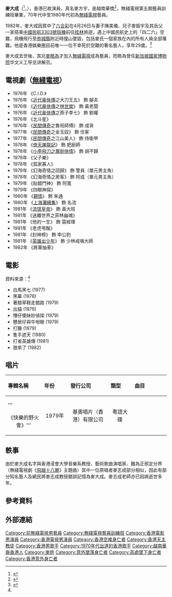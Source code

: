 {{藝人
| 姓名 = 麥大成
| 類型 = 男藝人
| 圖片 = 
| 本名 = 麥方宇
| 羅馬拼音 = Mak Dai Shing
| 英文名 = 
| 綽號 = 
| 別名 = 
| 國籍 = {{BHKG}}
| 出生日期 = 1953年3月6日
| 出生地點 = {{BHKG}}
| 逝世日期 = {{death _date_and _age|1982|4|26|1953|3|6}}<ref>{{cite web|url=https://mmis.hkpl.gov.hk/coverpage/-/coverpage/view?_coverpage_WAR_mmisportalportlet_actual_q=%28%20verbatim_dc.collection%3A%28%22Old%5C%20HK%5C%20Newspapers%22%29%20%29%20AND+%28%20%28%20allTermsMandatory%3A%28true%29%20OR+all_dc.title%3A%28%E9%BA%A5%E5%A4%A7%E6%88%90%29%20OR+all_dc.creator%3A%28%E9%BA%A5%E5%A4%A7%E6%88%90%29%20OR+all_dc.contributor%3A%28%E9%BA%A5%E5%A4%A7%E6%88%90%29%20OR+all_dc.subject%3A%28%E9%BA%A5%E5%A4%A7%E6%88%90%29%20OR+fulltext%3A%28%E9%BA%A5%E5%A4%A7%E6%88%90%29%20OR+all_dc.description%3A%28%E9%BA%A5%E5%A4%A7%E6%88%90%29%20%29%20%29&_coverpage_WAR_mmisportalportlet_sort_field=score&_coverpage_WAR_mmisportalportlet_hsf=%E9%BA%A5%E5%A4%A7%E6%88%90&p_r_p_-1078056564_c=QF757YsWv5%2FH7zGe%2FKF%2BFNLBe%2B4jcSK1&_coverpage_WAR_mmisportalportlet_o=11&_coverpage_WAR_mmisportalportlet_sort_order=desc|title=麥大成與其親戚 一行八人同遇難|publisher=[[工商晚報|工商晚報]]|date=1982-04-29}}</ref> 
| 逝世地點 = {{CHN}}[[廣西壯族自治區|廣西壯族自治區]][[恭城縣|恭城縣]]
| 死因	= 空難
| 籍貫 = 
| 逝世 = 
| 宗教信仰 = [[天主教|天主教]]<ref>{{cite web|url=https://mmis.hkpl.gov.hk/coverpage/-/coverpage/view?_coverpage_WAR_mmisportalportlet_hsf=%E9%BA%A5%E5%A4%A7%E6%88%90&p_r_p_-1078056564_c=QF757YsWv58StS6UNkXpiljL9%2B2wVxiT&_coverpage_WAR_mmisportalportlet_o=2&_coverpage_WAR_mmisportalportlet_actual_q=%28%20verbatim_dc.collection%3A%28%22Old%5C%20HK%5C%20Newspapers%22%29%20%29%20AND+%28%20%28%20allTermsMandatory%3A%28true%29%20OR+all_dc.title%3A%28%E9%BA%A5%E5%A4%A7%E6%88%90%29%20OR+all_dc.creator%3A%28%E9%BA%A5%E5%A4%A7%E6%88%90%29%20OR+all_dc.contributor%3A%28%E9%BA%A5%E5%A4%A7%E6%88%90%29%20OR+all_dc.subject%3A%28%E9%BA%A5%E5%A4%A7%E6%88%90%29%20OR+fulltext%3A%28%E9%BA%A5%E5%A4%A7%E6%88%90%29%20OR+all_dc.description%3A%28%E9%BA%A5%E5%A4%A7%E6%88%90%29%20%29%20%29&_coverpage_WAR_mmisportalportlet_sort_field=score&_coverpage_WAR_mmisportalportlet_sort_order=desc|title=麥大成胞弟赴廣州認屍|publisher=[[香港|香港]][[工商日報|工商日報]]|date=1982-05-05}}</ref>
| 配偶 = 陳美儀
| 兒女 = 麥振宇（子）
| 親屬 = [[麥皓為|麥皓為]]（兄，1946年1月7日－2022年4月14日） 
| 音樂類型 = 
| 職業 = 演員、歌手
| 樂器 = 
| 活躍年代 = 1975年－1982年
| 唱片公司 = 
| 經紀公司 = 
| 相關團體 = 
| 網站 = 
}}

'''麥大成'''（{{lang-en|Mak Dai-Shing}}<ref name="hkmdb">{{Cite web|url=http://hkmdb.com/db/people/view.mhtml?id=15108&display_set=big5|title=香港影庫|accessdate=2011-04-30|language=zh-hk|archive-date=2016-09-11|archive-url=https://web.archive.org/web/20160911093932/http://hkmdb.com/db/people/view.mhtml?id=15108&display_set=big5|dead-url=no}}</ref>，{{bd|1953年|3月6日|1982年|4月26日}}），香港已故演員，真名麥方宇，是越南華僑<ref>{{cite web|url=https://mmis.hkpl.gov.hk/coverpage/-/coverpage/view?_coverpage_WAR_mmisportalportlet_hsf=%E9%BA%A5%E5%A4%A7%E6%88%90&p_r_p_-1078056564_c=QF757YsWv59H%2FuxqfBwEJMQ8UribarfT&_coverpage_WAR_mmisportalportlet_o=19&_coverpage_WAR_mmisportalportlet_actual_q=%28%20verbatim_dc.collection%3A%28%22Old%5C%20HK%5C%20Newspapers%22%29%20%29%20AND+%28%20%28%20allTermsMandatory%3A%28true%29%20OR+all_dc.title%3A%28%E9%BA%A5%E5%A4%A7%E6%88%90%29%20OR+all_dc.creator%3A%28%E9%BA%A5%E5%A4%A7%E6%88%90%29%20OR+all_dc.contributor%3A%28%E9%BA%A5%E5%A4%A7%E6%88%90%29%20OR+all_dc.subject%3A%28%E9%BA%A5%E5%A4%A7%E6%88%90%29%20OR+fulltext%3A%28%E9%BA%A5%E5%A4%A7%E6%88%90%29%20OR+all_dc.description%3A%28%E9%BA%A5%E5%A4%A7%E6%88%90%29%20%29%20%29&_coverpage_WAR_mmisportalportlet_sort_field=score&_coverpage_WAR_mmisportalportlet_sort_order=desc|title=死者麥大成為無線藝員與妻兒外父母襟兄弟等八人同遭不幸|publisher=[[大公報|大公報]]|date=1982-04-29}}</ref>，無綫電視第五期藝員訓練班畢業，70年代中至1980年代初為[[無綫電視|無綫電視]]藝員。

1982年，麥大成因買中了[[六合彩|六合彩]]在4月26日与妻子陳美儀、兒子麥振宇及其岳父一家搭乘[[中國民航3303號班機空難|中國民航3303號班機]]前往[[桂林|桂林]]旅遊，遇上中國民航史上的「四二六」空難，飛機飛行至[[恭城縣|恭城縣]]附近時撞山墜毀，包括麥氏一個家族在內的所有人員全部罹難。他是香港娛樂圈目前唯一一位不幸死於空難的著名藝人，享年29歲。<ref>{{Cite web |author=[[翁靜晶|翁靜晶]] |url=http://www.gaforum.org/showthread.php?t=136068 |title=《飛越十八層》的主題曲 鬧出大笑話 |accessdate=2018-01-06 |archive-date=2018-01-06 |archive-url=https://web.archive.org/web/20180106231759/http://www.gaforum.org/showthread.php?t=136068 |dead-url=no }}</ref>

麥大成去世後，其兄[[麥皓為|麥皓為]]才加入[[無綫電視|無綫電視]]成為藝員，而皓為曾任[[新加坡國家博物院|新加坡國家博物院]]华文义工导览讲解员。

== 電視劇（[[無綫電視|無綫電視]]） ==
*1976年 《C.I.D.》
*1976年 《[[近代豪俠傳|近代豪俠傳]]之大刀王五》 飾 腳夫
*1976年 《[[近代豪俠傳|近代豪俠傳]]之[[林世榮|林世榮]]》 飾 黃老闆
*1976年 《[[近代豪俠傳|近代豪俠傳]]之燕子李七》 飾 劉權
*1976年 《北斗星》
*1976年 《[[民間傳奇|民間傳奇]]之魯班師傅》 飾 成哥
*1977年 《[[民間傳奇|民間傳奇]]之金玉奴》 飾 住客
*1977年 《[[民間傳奇|民間傳奇]]之江山美人》 飾 侍衛甲
*1978年 《[[倚天屠龍記　(1978年電視劇)|倚天屠龍記]]》 飾 肥廚師
*1978年 《[[小李飛刀之魔劍俠情|小李飛刀之魔劍俠情]]》 飾 胡不歸
*1978年 《父子樂》
*1978年 《孤家寡人》	
*1978年 《幻海奇情之回歸》 飾 警員（單元男主角）
*1978年 《幻海奇情之房客》 飾 阿成（單元男主角）
*1979年 《貼錯門神》 飾 阿寬
*1979年 《四眼神探》
*1980年 《[[親情|親情]]》 飾 朱通
*1980年 《[[上海灘續集|上海灘續集]]》 飾 名流
*1981年 《[[流氓皇帝|流氓皇帝]]》 飾 黃大班
*1981年 《迷離世界之菲林幽魂》
*1981年 《他的一生》 飾 莫經理
*1981年 《老虎甩鬚》
*1981年 《封神榜》 飾 申公豹	
*1981年 《[[英雄出少年|英雄出少年]]》 飾 少林戒嗔大師
*1982年 《將軍抽車》

== 電影 ==
資料來源：<ref name="hkmdb"/>
*白馬黑七 (1977)	 	 
*黑幕 (1978)	 	 
*著錯草鞋走錯路 (1979)	 	 
*出貓 (1979)	
*懵仔傻妹妙偵探 (1979)	 	 
*戇居仔與牛咁眼 (1979)	
*打籐 (1979)	 	 
*隻手遮天 (1980)	 	 
*打雀英雄傳 (1981)
*狼來了 (1982)	
== 唱片 ==
{| class="wikitable"
!align="left" width="170px"| 專輯名稱
!align="left" width="100px"| 年份
!align="left" width="220px"| 發行公司
!align="left" width="120px"| 類型
!align="left" width="200px"| 曲目
|-
|'''<center>《快樂的野火會》'''
|<center>1979年
|<center>基奧唱片（香港）有限公司
|<center>粵語大碟
|{{hidden|曲目|
A 第一面
#快樂的野火會
#今天我滿懷寂寞
#明星夢
#相思意
#醉眼看世界
#家變
B 第二面
#猜枚
#無限前程
#財神到
#與你同行
#快快快
#魔劍俠情
}}
|}

==軼事==
由於麥大成名字與香港浸會大學音樂系教授、藝術歌曲演唱家、難為正邪定分界（無綫電視劇《[[飛越十八層|飛越十八層]]》主題曲）其中一位原唱者麥志成部分相似，因此有部分知名藝人及網民將麥志成教授錯誤記憶為麥大成。麥志成老師亦已因病逝世多年。

== 參考資料 ==
{{reflist}}

==外部連結==
{{DEFAULTSORT:Mak}}
[[Category:前無綫電視男藝員|Category:前無綫電視男藝員]]
[[Category:無綫電視藝員訓練班|Category:無綫電視藝員訓練班]]
[[Category:香港電影男演員|Category:香港電影男演員]]
[[Category:香港電視男演員|Category:香港電視男演員]]
[[Category:香港空难身亡者|Category:香港空难身亡者]]
[[Category:香港天主教徒|Category:香港天主教徒]]
[[Category:香港男歌手|Category:香港男歌手]]
[[Category:1970年代出道的香港歌手|Category:1970年代出道的香港歌手]]
[[Category:越南華裔香港人|Category:越南華裔香港人]]
[[Category:麥姓|Category:麥姓]]
[[Category:意外墜落身亡者|Category:意外墜落身亡者]]
[[Category:高處墜下身亡者|Category:高處墜下身亡者]]
[[Category:香港意外身亡者|Category:香港意外身亡者]]